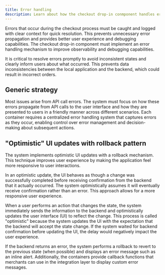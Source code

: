 ```yaml
---
title: Error handling
description: Learn about how the checkout drop-in conmponent handles errors that occur during the checkout process.
---
```


Errors that occur during the checkout process must be caught and logged with clear context for quick resolution. This prevents unnecessary error propagation and provides better user experience and debugging capabilities. The checkout drop-in component must implement an error handling mechanism to improve observability and debugging capabilities.

It is critical to resolve errors promptly to avoid inconsistent states and clearly inform users about what occurred. This prevents data inconsistencies between the local application and the backend, which could result in incorrect orders.

## Generic strategy

Most issues arise from API call errors. The system must focus on how these errors propagate from API calls to the user interface and how they are presented to users in a friendly manner across different scenarios. Each container requires a centralized error handling system that captures errors as they occur, enabling control over error management and decision-making about subsequent actions.

## "Optimistic" UI updates with rollback pattern

The system implements optimistic UI updates with a rollback mechanism. This technique improves user experience by making the application feel more responsive to user interactions.

In an optimistic update, the UI behaves as though a change was successfully completed before receiving confirmation from the backend that it actually occurred. The system optimistically assumes it will eventually receive confirmation rather than an error. This approach allows for a more responsive user experience.

When a user performs an action that changes the state, the system immediately sends the information to the backend and optimistically updates the user interface (UI) to reflect the change. This process is called "optimistic" because the system updates the UI with the expectation that the backend will accept the state change. If the system waited for backend confirmation before updating the UI, the delay would negatively impact the user experience.

If the backend returns an error, the system performs a rollback to revert to the previous state (when possible) and displays an error message such as an inline alert. Additionally, the containers provide callback functions that merchants can use in the integration layer to display custom error messages.
